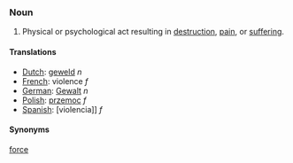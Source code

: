 ===Noun===
#Physical or psychological act resulting in [[destruction]], [[pain]], or [[suffer]]ing. 

====Translations====
*[[Dutch]]: [[geweld]] ''n''
*[[French]]: violence ''f''
*[[German]]: [[Gewalt]] ''n''
*[[Polish]]: [[przemoc]] ''f''
*[[Spanish]]: [violencia]] ''f''

====Synonyms====
[[force]]